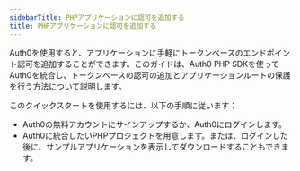 ```yaml
---
sidebarTitle: PHPアプリケーションに認可を追加する
title: PHPアプリケーションに認可を追加する
---
```


Auth0を使用すると、アプリケーションに手軽にトークンベースのエンドポイント認可を追加することができます。このガイドは、Auth0 PHP SDKを使ってAuth0を統合し、トークンベースの認可の追加とアプリケーションルートの保護を行う方法について説明します。

このクイックスタートを使用するには、以下の手順に従います：

* Auth0の無料アカウントにサインアップするか、Auth0にログインします。
* Auth0に統合したいPHPプロジェクトを用意します。または、ログインした後に、サンプルアプリケーションを表示してダウンロードすることもできます。